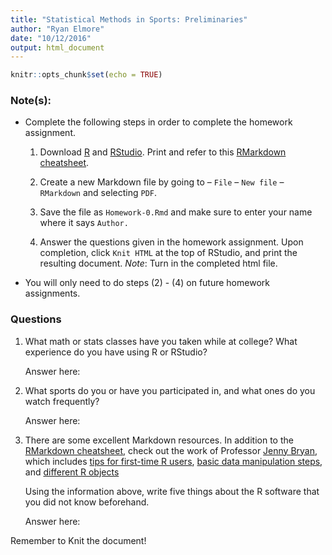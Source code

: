 ```yaml
---
title: "Statistical Methods in Sports: Preliminaries"
author: "Ryan Elmore"
date: "10/12/2016"
output: html_document
---
```


```r
knitr::opts_chunk$set(echo = TRUE)
```

### Note(s):

* Complete the following steps in order to complete the homework assignment.

    1. Download [R](https://cran.r-project.org/) and [RStudio](https://www.rstudio.com/products/RStudio/#Desktop). Print and refer to this 
[RMarkdown cheatsheet](http://shiny.rstudio.com/articles/rm-cheatsheet.html). 

    2. Create a new Markdown file by going to -- `File` -- `New file` --
    `RMarkdown` and selecting `PDF`.
    
    3. Save the file as `Homework-0.Rmd` and make sure to enter your name where
    it says `Author.`
    
    4. Answer the questions given in the homework assignment. Upon completion,
    click `Knit HTML` at the top of RStudio, and print the resulting document.
    *Note*: Turn in the completed html file. 

* You will only need to do steps (2) - (4) on future homework assignments. 

### Questions

1. What math or stats classes have you taken while at college?  What
experience do you have using R or RStudio?

    Answer here:
    
2. What sports do you or have you participated in, and what ones do you watch
frequently?

    Answer here:

3. There are some excellent Markdown resources. In addition to the 
[RMarkdown cheatsheet](http://shiny.rstudio.com/articles/rm-cheatsheet.html), 
check out the work of Professor [Jenny Bryan](https://stat545-ubc.github.io/index.html), which includes [tips for first-time R users](https://stat545-ubc.github.io/block002_hello-r-workspace-wd-project.html), [basic data manipulation steps](https://stat545-ubc.github.io/block006_care-feeding-data.html), and [different R objects](https://stat545-ubc.github.io/block004_basic-r-objects.html)

    Using the information above, write five things about the R software that you
    did not know beforehand. 

    Answer here:

Remember to Knit the document! 


